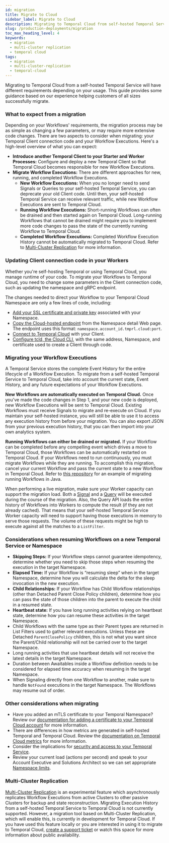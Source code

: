 ```yaml
---
id: migration
title: Migrate to Cloud
sidebar_label: Migrate to Cloud
description: Migrating to Temporal Cloud from self-hosted Temporal Service varies by Workflow requirements. This guide covers changing Client code, Workflow migration strategies, and necessary code adjustments.
slug: /production-deployments/migration
toc_max_heading_level: 4
keywords:
  - migration
  - multi-cluster replication
  - temporal cloud
tags:
  - migration
  - multi-cluster-replication
  - temporal-cloud
---
```


Migrating to Temporal Cloud from a self-hosted Temporal Service will have different requirements depending on your usage.
This guide provides some guidance based on our experience helping customers of all sizes successfully migrate.

### What to expect from a migration

Depending on your Workflows' requirements, the migration process may be as simple as changing a few parameters, or may require more extensive code changes.
There are two aspects to consider when migrating: your Temporal Client connection code and your Workflow Executions.
Here's a high-level overview of what you can expect:

- **Introduce another Temporal Client to your Starter and Worker Processes:** Configure and deploy a new Temporal Client so that Temporal Cloud becomes responsible for new Workflow Executions.
- **Migrate Workflow Executions:** There are different approaches for new, running, and completed Workflow Executions.
  - **New Workflow Executions:** When you no longer need to send Signals or Queries to your self-hosted Temporal Service, you can deprecate your old Client code. Until then, your self-hosted Temporal Service can receive relevant traffic, while new Workflow Executions are sent to Temporal Cloud.
  - **Running Workflow Executions:** Short-running Workflows can often be drained and then started again on Temporal Cloud. Long-running Workflows that cannot be drained might require you to implement more code changes to pass the state of the currently running Workflow to Temporal Cloud.
  - **Completed Workflow Executions:** Completed Workflow Execution History cannot be automatically migrated to Temporal Cloud. Refer to [Multi-Cluster Replication](#multi-cluster-replication) for more information.

### Updating Client connection code in your Workers

Whether you're self-hosting Temporal or using Temporal Cloud, you manage runtime of your code.
To migrate your Workflows to Temporal Cloud, you need to change some parameters in the Client connection code, such as updating the namespace and gRPC endpoint.

The changes needed to direct your Workflow to your Temporal Cloud
Namespace are only a few lines of code, including:

- [Add your SSL certificate and private key](/cloud/saml) associated with your Namespace.
- [Copy the Cloud-hosted endpoint](/cloud/namespaces#temporal-cloud-grpc-endpoint) from the Namespace detail Web page.
  The endpoint uses this format: `namespace.account_id.tmprl.cloud:port`.
- [Connect to Temporal Cloud](/cloud/get-started) with your Client.
- [Configure tcld, the Cloud CLI](/cloud/tcld), with the same address, Namespace, and
  certificate used to create a Client through code.

### Migrating your Workflow Executions

A Temporal Service stores the complete Event History for the entire lifecycle of a
Workflow Execution.
To migrate from a self-hosted Temporal Service to Temporal Cloud, take into account the current state, Event History, and any future expectations of your Workflow Executions.

**New Workflows are automatically executed on Temporal Cloud.**
Once you've made the code changes in Step 1, and your new code is deployed, new Workflow Executions will be sent to Temporal Cloud.
Existing Workflows must receive Signals to migrate and re-execute on Cloud.
If you maintain your self-hosted instance, you will still be able to use it to access any execution history from before your migration.
You can also export JSON from your previous execution history, that you can then import into your own analytics system.

**Running Workflows can either be drained or migrated.**
If your Workflow can be completed before any compelling event which drives a move to Temporal Cloud, those Workflows can be automatically restarted on Temporal Cloud.
If your Workflows need to run continuously, you must migrate Workflows while they are running.
To accomplish this migration, cancel your current Workflow and pass the current state to a new Workflow in Temporal Cloud.
Refer to [this repository](https://github.com/temporalio/migration-example/blob/main/src/main/java/io/temporal/migration/example/README.md) for an example of migrating running Workflows in Java.

When performing a live migration, make sure your Worker capacity can support the migration load.
Both a [Signal](/encyclopedia/workflow-message-passing#sending-signals) and a [Query](/encyclopedia/workflow-message-passing#sending-queries) will be executed during the course of the migration.
Also, the Query API loads the entire history of Workflows into Workers to compute the result (if they are not already cached).
That means that your self-hosted Temporal Service Worker capacity will need to support having those executions in memory to serve those requests.
The volume of these requests might be high to execute against all the matches to a `ListFilter`.

### Considerations when resuming Workflows on a new Temporal Service or Namespace

- **Skipping Steps:** If your Workflow steps cannot guarantee idempotency, determine whether you need to skip those steps when resuming the execution in the target Namespace.
- **Elapsed Time:** If your Workflow is “resuming sleep” when in the target Namespace, determine how you will calculate the delta for the sleep invocation in the new execution.
- **Child Relationships:** If your Workflow has Child Workflow relationships (other than Detached Parent Close Policy children), determine how you can pass the state of those children into the parent to execute the child in a resumed state.
- **Heartbeat state:** If you have long running activities relying on heartbeat state, determine how you can resume these activities in the target Namespace.
- Child Workflows with the same type as their Parent types are returned in List Filters used to gather relevant executions. Unless these are Detached `ParentClosePolicy` children, this is not what you want since the Parent/Child relationship will not be carried over to the target Namespace.
- Long running activities that use heartbeat details will not receive the latest details in the target Namespace.
- Duration between Awaitables inside a Workflow definition needs to be considered for elapsed time accuracy when resuming in the target Namespace.
- When Signaling directly from one Workflow to another, make sure to handle `NotFound` executions in the target Namespace. The Workflows may resume out of order.

### Other considerations when migrating

- Have you added an mTLS certificate to your Temporal Namespace? Review our [documentation for adding a certificate to your Temporal Cloud account](/cloud/certificates) for more information.
- There are differences in how metrics are generated in self-hosted Temporal and Temporal Cloud. Review the [documentation on Temporal Cloud metrics](/cloud/metrics/) for more information.
- Consider the implications for [security and access to your Temporal Service](/cloud/security).
- Review your current load (actions per second) and speak to your Account Executive and Solutions Architect so we can set appropriate [Namespace limits](/cloud/limits).

### Multi-Cluster Replication

[Multi-Cluster Replication](/self-hosted-guide/multi-cluster-replication) is an experimental feature which asynchronously replicates Workflow Executions from active Clusters to other passive Clusters for backup and state reconstruction.
Migrating Execution History from a self-hosted Temporal Service to Temporal Cloud is not currently supported.
However, a migration tool based on Multi-Cluster Replication, which will enable this, is currently in development for Temporal Cloud.
If you have used this feature locally or you are interested in using it to migrate to Temporal Cloud, [create a support ticket](https://docs.temporal.io/cloud/support) or watch this space for more information about public availability.
